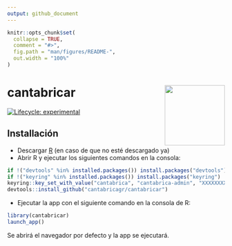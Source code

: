 ```yaml
---
output: github_document
---
```


<!-- README.md is generated from README.Rmd. Please edit that file -->

```r
knitr::opts_chunk$set(
  collapse = TRUE,
  comment = "#>",
  fig.path = "man/figures/README-",
  out.width = "100%"
)
```

# cantabricar <img src='man/figures/logo.png' align="right" height="139" />


<!-- badges: start -->
[![Lifecycle: experimental](https://img.shields.io/badge/lifecycle-experimental-orange.svg)](https://lifecycle.r-lib.org/articles/stages.html#experimental)
<!-- badges: end -->


## Installación

* Descargar [R](https://ftp.cixug.es/CRAN/) (en caso de que no esté descargado ya)
* Abrir R y ejecutar los siguientes comandos en la consola:

``` r
if !("devtools" %in% installed.packages()) install.packages("devtools")
if !("keyring" %in% installed.packages()) install.packages("keyring")
keyring::key_set_with_value("cantabrica", "cantabrica-admin", "XXXXXXXX") # sustituir XXXXXX con la contraseña de Azure
devtools::install_github("cantabricagr/cantabricar")
```

* Ejecutar la app con el siguiente comando en la consola de R:

``` r
library(cantabricar)
launch_app()
```

Se abrirá el navegador por defecto y la app se ejecutará.
